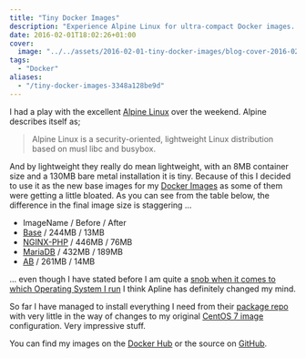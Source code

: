 ```yaml
---
title: "Tiny Docker Images"
description: "Experience Alpine Linux for ultra-compact Docker images. Drastically reduce container size. Find my images on Docker Hub & GitHub."
date: 2016-02-01T18:02:26+01:00
cover:
  image: "../../assets/2016-02-01-tiny-docker-images/blog-cover-2016-02-01-tiny-docker-images.png"
tags:
  - "Docker"
aliases:
  - "/tiny-docker-images-3348a128be9d"
---
```


I had a play with the excellent [Alpine Linux](http://www.alpinelinux.org) over the weekend. Alpine describes itself as;

> Alpine Linux is a security-oriented, lightweight Linux distribution based on musl libc and busybox.

And by lightweight they really do mean lightweight, with an 8MB container size and a 130MB bare metal installation it is tiny. Because of this I decided to use it as the new base images for my [Docker Images](https://hub.docker.com/u/russmckendrick/) as some of them were getting a little bloated. As you can see from the table below, the difference in the final image size is staggering …

- ImageName / Before / After
- [Base](https://hub.docker.com/r/russmckendrick/base/) / 244MB / 13MB
- [NGINX-PHP](https://hub.docker.com/r/russmckendrick/nginx-php/) / 446MB / 76MB
- [MariaDB](https://hub.docker.com/r/russmckendrick/mariadb/) / 432MB / 189MB
- [AB](https://hub.docker.com/r/russmckendrick/ab/) / 261MB / 14MB

… even though I have stated before I am quite a [snob when it comes to which Operating System I run](/2014/08/03/am-i-an-operating-system-snob/) I think Apline has definitely changed my mind.

So far I have managed to install everything I need from their [package repo](https://pkgs.alpinelinux.org/packages) with very little in the way of changes to my original [CentOS 7 image](https://hub.docker.com/_/centos/) configuration. Very impressive stuff.

You can find my images on the [Docker Hub](https://hub.docker.com/u/russmckendrick/) or the source on [GitHub](https://github.com/russmckendrick/docker).
